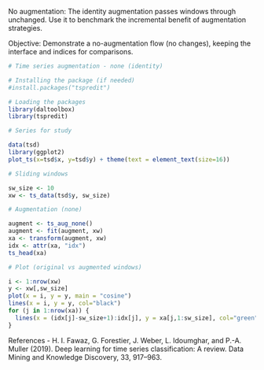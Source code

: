 No augmentation: The identity augmentation passes windows through unchanged. Use it to benchmark the incremental benefit of augmentation strategies.

Objective: Demonstrate a no-augmentation flow (no changes), keeping the interface and indices for comparisons.

```r
# Time series augmentation - none (identity)

# Installing the package (if needed)
#install.packages("tspredit")
```

```r
# Loading the packages
library(daltoolbox)
library(tspredit) 
```


```r
# Series for study

data(tsd)
library(ggplot2)
plot_ts(x=tsd$x, y=tsd$y) + theme(text = element_text(size=16))
```

```r
# Sliding windows

sw_size <- 10
xw <- ts_data(tsd$y, sw_size)
```

```r
# Augmentation (none)

augment <- ts_aug_none()
augment <- fit(augment, xw)
xa <- transform(augment, xw)
idx <- attr(xa, "idx")
ts_head(xa)
```

```r
# Plot (original vs augmented windows)

i <- 1:nrow(xw)
y <- xw[,sw_size]
plot(x = i, y = y, main = "cosine")
lines(x = i, y = y, col="black")
for (j in 1:nrow(xa)) {
  lines(x = (idx[j]-sw_size+1):idx[j], y = xa[j,1:sw_size], col="green")
}
```

References
- H. I. Fawaz, G. Forestier, J. Weber, L. Idoumghar, and P.-A. Muller (2019). Deep learning for time series classification: A review. Data Mining and Knowledge Discovery, 33, 917–963.
